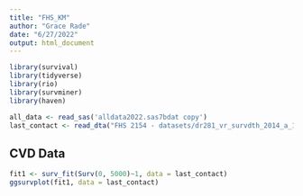 ```yaml
---
title: "FHS_KM"
author: "Grace Rade"
date: "6/27/2022"
output: html_document
---
```

```r
library(survival)
library(tidyverse)
library(rio)
library(survminer)
library(haven)

all_data <- read_sas('alldata2022.sas7bdat copy')
last_contact <- read_dta("FHS 2154 - datasets/dr281_vr_survdth_2014_a_1025s.dta")

```

## CVD Data
```r
fit1 <- surv_fit(Surv(0, 5000)~1, data = last_contact)
ggsurvplot(fit1, data = last_contact)
```

